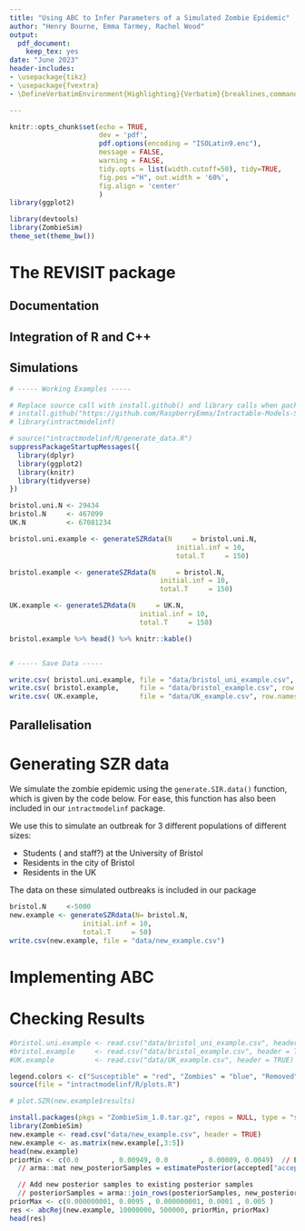 ```yaml
---
title: "Using ABC to Infer Parameters of a Simulated Zombie Epidemic"
author: "Henry Bourne, Emma Tarmey, Rachel Wood"
output: 
  pdf_document:
    keep_tex: yes
date: "June 2023"
header-includes:
- \usepackage{tikz}
- \usepackage{fvextra}
- \DefineVerbatimEnvironment{Highlighting}{Verbatim}{breaklines,commandchars=\\\{\}}

---
```


```r
knitr::opts_chunk$set(echo = TRUE,
                      dev = 'pdf',
                      pdf.options(encoding = "ISOLatin9.enc"),
                      message = FALSE,
                      warning = FALSE,
                      tidy.opts = list(width.cutoff=50), tidy=TRUE,
                      fig.pos ="H", out.width = '60%',
                      fig.align = 'center'
                      )
library(ggplot2)

library(devtools)
library(ZombieSim)
theme_set(theme_bw())
```

# The REVISIT package 

\textbf{Need to create a package with appropriate folders and documentation - am happy to start on this}

## Documentation

## Integration of R and C++

## Simulations

```r
# ----- Working Examples -----

# Replace source call with install.github() and library calls when package is finished!
# install.github("https://github.com/RaspberryEmma/Intractable-Models-Sim-Study")
# library(intractmodelinf)

# source("intractmodelinf/R/generate_data.R")
suppressPackageStartupMessages({
  library(dplyr)
  library(ggplot2)
  library(knitr)
  library(tidyverse)
})

bristol.uni.N <- 29434
bristol.N     <- 467099
UK.N          <- 67081234

bristol.uni.example <- generateSZRdata(N     = bristol.uni.N,
                                         initial.inf = 10,
                                         total.T     = 150)

bristol.example <- generateSZRdata(N     = bristol.N,
                                     initial.inf = 10,
                                     total.T     = 150)

UK.example <- generateSZRdata(N     = UK.N,
                                initial.inf = 10,
                                total.T     = 150)

bristol.example %>% head() %>% knitr::kable()


# ----- Save Data -----

write.csv( bristol.uni.example, file = "data/bristol_uni_example.csv", row.names = FALSE )
write.csv( bristol.example,     file = "data/bristol_example.csv", row.names = FALSE )
write.csv( UK.example,          file = "data/UK_example.csv", row.names = FALSE )

```

## Parallelisation

# Generating SZR data
We simulate the zombie epidemic using the `generate.SIR.data()` function, which is given by the code below. For ease, this function has also been included in our `intractmodelinf` package.

We use this to simulate an outbreak for 3 different populations of different sizes:

- Students (\textbf{REVISIT} and staff?) at the University of Bristol
- Residents in the city of Bristol
- Residents in the UK

The data on these simulated outbreaks is included in our package

```r
bristol.N     <-5000
new.example <- generateSZRdata(N= bristol.N,
                  initial.inf = 10,
                  total.T     = 50)
write.csv(new.example, file = "data/new_example.csv")
```

# Implementing ABC

# Checking Results

```r
#bristol.uni.example <- read.csv("data/bristol_uni_example.csv", header = TRUE)
#bristol.example     <- read.csv("data/bristol_example.csv", header = TRUE)
#UK.example          <- read.csv("data/UK_example.csv", header = TRUE)

legend.colors <- c("Susceptible" = "red", "Zombies" = "blue", "Removed" = "green")
source(file = "intractmodelinf/R/plots.R")

# plot.SZR(new.example$results)
```


```r
install.packages(pkgs = "ZombieSim_1.0.tar.gz", repos = NULL, type = "source")
library(ZombieSim)
new.example <- read.csv("data/new_example.csv", header = TRUE)
new.example <- as.matrix(new.example[,3:5])
head(new.example)
priorMin <- c(0.0        , 0.00949, 0.0        , 0.00009, 0.0049)  // Estimate posterior distribution based on accepted parameter samples and weights
  // arma::mat new_posteriorSamples = estimatePosterior(accepted["acceptedParamSamples"], accepted["weights"]);

  // Add new posterior samples to existing posterior samples
  // posteriorSamples = arma::join_rows(posteriorSamples, new_posteriorSamples);
priorMax <- c(0.000000001, 0.0095 , 0.000000001, 0.0001 , 0.005 )
res <- abcRej(new.example, 10000000, 500000, priorMin, priorMax)
head(res)
```
